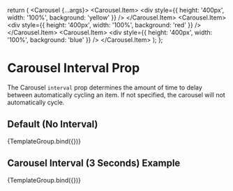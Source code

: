 

<Meta title="Components/Carousel/Interval" component={Carousel} />

  return (
    <Carousel {...args}>
      <Carousel.Item>
        <div style={{ height: '400px', width: '100%', background: 'yellow' }} />
      </Carousel.Item>
      <Carousel.Item>
        <div style={{ height: '400px', width: '100%', background: 'red' }} />
      </Carousel.Item>
      <Carousel.Item>
        <div style={{ height: '400px', width: '100%', background: 'blue' }} />
      </Carousel.Item>
    </Carousel>
  );
};

# Carousel Interval Prop

The Carousel `interval` prop determines the amount of time to delay between automatically cycling an item. If not specified, the carousel will not automatically cycle.

## Default (No Interval)

<Canvas>
  <Story name="Default" args={{}}>
    {TemplateGroup.bind({})}
  </Story>
</Canvas>

## Carousel Interval (3 Seconds) Example

<Canvas>
  <Story name="Carousel Interval" args={{ interval: 3000 }}>
    {TemplateGroup.bind({})}
  </Story>
</Canvas>
